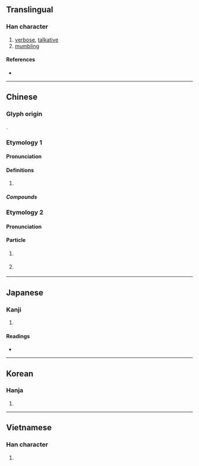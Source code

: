 {{also|噜}}
{{character info}}
==Translingual==

===Han character===
{{Han char|rn=30|rad=口|as=15|sn=18|four=67063|canj=RNWA|ids=⿰口魯}}

# [[verbose]], [[talkative]]
# [[mumbling]]

====References====
* {{Han ref|kx=0212.270|dkj=04502|dj=0435.120|hdz=10700.120|uh=5695|ud=22165|bh=C250|bd=49744}}

----

==Chinese==
{{zh-forms|s=噜|ss=鲁}}

===Glyph origin===
{{Han compound|口|魯|c1=s|c2=p|t1=mouth|ls=psc}}.

===Etymology 1===

====Pronunciation====
{{zh-pron
|m=lū
|c=lou1
|cat=
}}

====Definitions====
{{zh-hanzi}}

# {{rfdef|zh}}

=====Compounds=====
{{zh-der|嘟嚕|嘰哩咕嚕|嚕囌|咕嚕|一嘟嚕|噗嚕嚕|呼嚕|嘀裡嘟嚕|嘟嚕嘴|哩嚕|打呼嚕|滴里嘟嚕|胡嚕|都嚕}}

===Etymology 2===
{{zh-forms|alt=lu,𡀔}}
====Pronunciation====
{{zh-pron
|c=lu3
|cat=particle
}}

====Particle====
{{head|zh|particle}}
# {{lb|zh|Cantonese}} {{n-g|Used at end of sentence to indicate relief due to change of state}}
#: {{zh-x|終於 做完 嚕{lu3}！|finally it's finished!|C}}
# {{lb|zh|Cantonese}} {{n-g|Used at end of sentence to indicate disappointment due to change of state}}
#: {{zh-x|啲 錢 用完 嚕{lu3}|the money has been used up!|C}}

----

==Japanese==

===Kanji===
{{ja-kanji|grade=|rs=口15}}

# {{rfdef|ja|sort=口15}}

====Readings====
* {{ja-readings|on=ろ|kun=かた-る, へつら-う}}

----

==Korean==

===Hanja===
{{ko-hanja|hangeul=로|rv=ro|mr=ro}}

# {{rfdef|ko|sort=口15}}

----

==Vietnamese==

===Han character===
{{vi-readings|reading=lỗ, rủa, sủa, ruả|rs=口15}}

# {{rfdef|vi|sort=口15}}